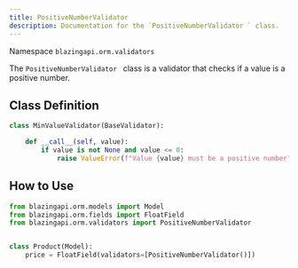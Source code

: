 ```yaml
---
title: PositiveNumberValidator
description: Documentation for the `PositiveNumberValidator ` class.
---
```


Namespace `blazingapi.orm.validators`

The `PositiveNumberValidator ` class is a validator that checks if a value is a positive number.

## Class Definition

```python
class MinValueValidator(BaseValidator):

    def __call__(self, value):
        if value is not None and value <= 0:
            raise ValueError(f"Value {value} must be a positive number")
```

## How to Use

```python
from blazingapi.orm.models import Model
from blazingapi.orm.fields import FloatField
from blazingapi.orm.validators import PositiveNumberValidator


class Product(Model):
    price = FloatField(validators=[PositiveNumberValidator()])
```